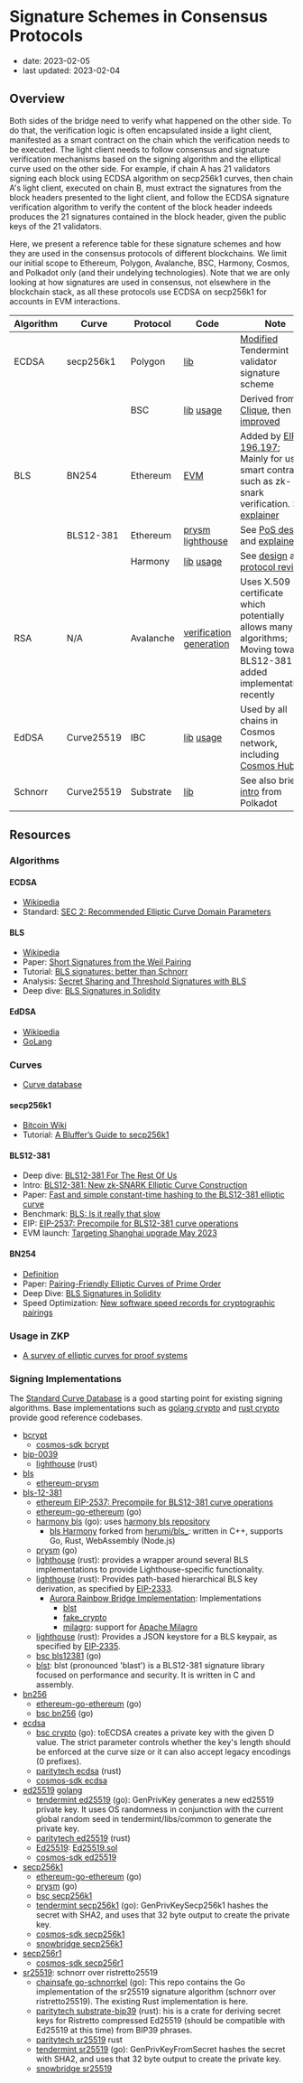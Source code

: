 # Signature Schemes in Consensus Protocols

- date: 2023-02-05
- last updated: 2023-02-04

## Overview

Both sides of the bridge need to verify what happened on the other side. To do that, the verification logic is often encapsulated inside a light client, manifested as a smart contract on the chain which the verification needs to be executed. The light client needs to follow consensus and signature verification mechanisms based on the signing algorithm and the elliptical curve used on the other side. For example, if chain A has 21 validators signing each block using ECDSA algorithm on secp256k1 curves, then chain A's light client, executed on chain B, must extract the signatures from the block headers presented to the light client, and follow the ECDSA signature verification algorithm to verify the content of the block header indeeds produces the 21 signatures contained in the block header, given the public keys of the 21 validators.

Here, we present a reference table for these signature schemes and how they are used in the consensus protocols of different blockchains. We limit our initial scope to Ethereum, Polygon, Avalanche, BSC, Harmony, Cosmos, and Polkadot only (and their undelying technologies). Note that we are only looking at how signatures are used in consensus, not elsewhere in the blockchain stack, as all these protocols use ECDSA on secp256k1 for accounts in EVM interactions.

| Algorithm | Curve      | Protocol  | Code                                                                                                                                                                                                                                                             | Note                                                                                                                                                                                                                                                            |
| --------- | ---------- | --------- | ---------------------------------------------------------------------------------------------------------------------------------------------------------------------------------------------------------------------------------------------------------------- | --------------------------------------------------------------------------------------------------------------------------------------------------------------------------------------------------------------------------------------------------------------- |
| ECDSA     | secp256k1  | Polygon   | [lib](https://github.com/maticnetwork/tendermint/tree/peppermint/crypto/secp256k1)                                                                                                                                                                               | [Modified](https://wiki.polygon.technology/docs/pos/peppermint) Tendermint validator signature scheme                                                                                                                                                           |
|           |            | BSC       | [lib](https://github.com/bnb-chain/bsc/tree/master/crypto/secp256k1) [usage](https://github.com/bnb-chain/bsc/blob/cb9e50bdf62c6b46a71724066d39f9851181a5af/consensus/parlia/parlia.go#L546)                                                                     | Derived from [Clique](https://eips.ethereum.org/EIPS/eip-225), then [improved](https://github.com/bnb-chain/BEPs/pull/131)                                                                                                                                      |
| BLS       | BN254      | Ethereum  | [EVM](https://github.com/ethereum/go-ethereum/blob/b946b7a13b749c99979e312c83dce34cac8dd7b1/core/vm/contracts.go#L420)                                                                                                                                           | Added by [EIP-196](https://eips.ethereum.org/EIPS/eip-196),[197](https://eips.ethereum.org/EIPS/eip-197); Mainly for use in smart contracts, such as zk-snark verification. See [explainer](https://hackmd.io/@liangcc/bls-solidity#BLS-Signatures-in-Solidity) |
|           | BLS12-381  | Ethereum  | [prysm](https://github.com/prysmaticlabs/prysm/tree/develop/crypto/bls) [lighthouse](https://github.com/sigp/lighthouse/tree/stable/crypto/bls)                                                                                                                  | See [PoS design](https://ethereum.org/en/developers/docs/consensus-mechanisms/pos/keys/) and [explainer](https://hackmd.io/@benjaminion/bls12-381)                                                                                                              |
|           |            | Harmony   | [lib](https://github.com/harmony-one/bls/tree/master/ffi/go/bls) [usage](https://github.com/harmony-one/harmony/tree/main/crypto/bls)                                                                                                                            | See [design](https://docs.harmony.one/home/developers/harmony-specifics/harmony-stack#signatures-and-cryptography) and [protocol review](https://medium.com/harmony-one/2022-harmony-technical-review-88462efba368)                                             |
| RSA       | N/A        | Avalanche | [verification](https://github.com/ava-labs/avalanchego/blob/51c5edd85ccc7927443b945b427e64d91ff99f67/vms/proposervm/block/block.go#L119) [generation](https://github.com/ava-labs/avalanchego/blob/51c5edd85ccc7927443b945b427e64d91ff99f67/staking/tls.go#L121) | Uses X.509 certificate which potentially allows many algorithms; Moving towards BLS12-381 and added implementations recently                                                                                                                                    |
| EdDSA     | Curve25519 | IBC       | [lib](https://github.com/tendermint/tendermint/tree/main/crypto/ed25519) [usage](https://github.com/tendermint/tendermint/blob/main/spec/core/encoding.md#public-key-cryptography)                                                                               | Used by all chains in Cosmos network, including [Cosmos Hub](https://hub.cosmos.network/main/validators/overview.html)                                                                                                                                          |
| Schnorr   | Curve25519 | Substrate | [lib](https://github.com/paritytech/substrate/blob/master/primitives/application-crypto/src/sr25519.rs)                                                                                                                                                          | See also brief [intro](https://wiki.polkadot.network/docs/learn-cryptography#what-is-sr25519-and-where-did-it-come-from) from Polkadot                                                                                                                          |

## Resources

### Algorithms

#### ECDSA

- [Wikipedia](https://www.wikiwand.com/en/Elliptic_Curve_Digital_Signature_Algorithm)
- Standard: [SEC 2: Recommended Elliptic Curve Domain Parameters](https://www.secg.org/sec2-v2.pdf)

#### BLS

- [Wikipedia](https://en.wikipedia.org/wiki/BLS_digital_signature)
- Paper: [Short Signatures from the Weil Pairing](https://www.iacr.org/archive/asiacrypt2001/22480516.pdf)
- Tutorial: [BLS signatures: better than Schnorr](https://medium.com/cryptoadvance/bls-signatures-better-than-schnorr-5a7fe30ea716)
- Analysis: [Secret Sharing and Threshold Signatures with BLS](https://www.dash.org/blog/secret-sharing-and-threshold-signatures-with-bls/)
- Deep dive: [BLS Signatures in Solidity](https://hackmd.io/@liangcc/bls-solidity)

#### EdDSA

- [Wikipedia](https://en.wikipedia.org/wiki/EdDSA)
- [GoLang](https://pkg.go.dev/golang.org/x/crypto/ed25519)

### Curves

- [Curve database](https://neuromancer.sk/std/)

#### secp256k1

- [Bitcoin Wiki](https://en.bitcoin.it/wiki/Secp256k1)
- Tutorial: [A Bluffer’s Guide to secp256k1](https://medium.com/asecuritysite-when-bob-met-alice/a-bluffers-guide-to-secp256k1-404e423e612)

#### BLS12-381

- Deep dive: [BLS12-381 For The Rest Of Us](https://hackmd.io/@benjaminion/bls12-381)
- Intro: [BLS12-381: New zk-SNARK Elliptic Curve Construction](https://electriccoin.co/blog/new-snark-curve/)
- Paper: [Fast and simple constant-time hashing to the BLS12-381 elliptic curve](https://tches.iacr.org/index.php/TCHES/article/view/8348/7697)
- Benchmark: [BLS: Is it really that slow](https://www.dash.org/blog/bls-is-it-really-that-slow/)
- EIP: [EIP-2537: Precompile for BLS12-381 curve operations](https://eips.ethereum.org/EIPS/eip-2537)
- EVM launch: [Targeting Shanghai upgrade May 2023](https://ethereum-magicians.org/t/eip-2537-bls12-precompile-discussion-thread/4187/16)

#### BN254

- [Definition](https://neuromancer.sk/std/bn/bn254)
- Paper: [Pairing-Friendly Elliptic Curves of Prime Order](https://eprint.iacr.org/2005/133.pdf)
- Deep Dive: [BLS Signatures in Solidity](https://hackmd.io/@liangcc/bls-solidity)
- Speed Optimization: [New software speed records for cryptographic pairings](https://cryptojedi.org/papers/dclxvi-20100714.pdf)

### Usage in ZKP

- [A survey of elliptic curves for proof systems](https://eprint.iacr.org/2022/586.pdf)

### Signing Implementations

The [Standard Curve Database](https://neuromancer.sk/std/) is a good starting point for existing signing algorithms. Base implementations such as [golang crypto](https://pkg.go.dev/golang.org/x/crypto) and [rust crypto](https://docs.rs/rust-crypto/latest/crypto/) provide good reference codebases.

- [bcrypt](https://www.usenix.org/legacy/event/usenix99/provos/provos.pdf)
  - [cosmos-sdk bcrypt](https://github.com/cosmos/cosmos-sdk/tree/main/crypto/keys/bcrypt)
- [bip-0039](https://github.com/bitcoin/bips/blob/master/bip-0039.mediawiki)
  - [lighthouse](https://github.com/sigp/lighthouse/tree/stable/crypto/eth2_wallet) (rust)
- [bls](https://en.wikipedia.org/wiki/BLS_digital_signature)
  - [ethereum-prysm](https://github.com/prysmaticlabs/prysm/tree/develop/crypto/bls)
- [bls-12-381](https://hackmd.io/@benjaminion/bls12-381)
  - [ethereum EIP-2537: Precompile for BLS12-381 curve operations](https://eips.ethereum.org/EIPS/eip-2537)
  - [ethereum-go-ethereum](https://github.com/ethereum/go-ethereum/tree/master/crypto/bls12381) (go)
  - [harmony bls](https://github.com/harmony-one/harmony/blob/main/crypto/bls/bls.go) (go): uses [harmony bls repository](https://github.com/harmony-one/bls/blob/master/readme.mdx)
    - [bls Harmony](https://github.com/harmony-one/bls) forked from [herumi/bls\_](https://github.com/herumi/bls_): written in C++, supports Go, Rust, WebAssembly (Node.js)
  - [prysm](https://github.com/prysmaticlabs/prysm/tree/develop/crypto/bls) (go)
  - [lighthouse](https://github.com/sigp/lighthouse/tree/stable/crypto/bls) (rust): provides a wrapper around several BLS implementations to provide Lighthouse-specific functionality.
  - [lighthouse](https://github.com/sigp/lighthouse/tree/stable/crypto/eth2_key_derivation) (rust): Provides path-based hierarchical BLS key derivation, as specified by [EIP-2333](https://eips.ethereum.org/EIPS/eip-2333).
    - [Aurora Rainbow Bridge Implementation](https://github.com/aurora-is-near/lighthouse/tree/stable/crypto/bls/src/impls): Implementations
      - [blst](https://github.com/aurora-is-near/lighthouse/blob/stable/crypto/bls/src/impls/blst.rs)
      - [fake_crypto](https://github.com/aurora-is-near/lighthouse/blob/stable/crypto/bls/src/impls/fake_crypto.rs)
      - [milagro](https://github.com/aurora-is-near/lighthouse/blob/stable/crypto/bls/src/impls/milagro.rs): support for [Apache Milagro](https://milagro.apache.org/docs/milagro-intro/)
  - [lighthouse](https://github.com/sigp/lighthouse/tree/stable/crypto/eth2_keystore) (rust): Provides a JSON keystore for a BLS keypair, as specified by [EIP-2335](https://eips.ethereum.org/EIPS/eip-2335).
  - [bsc bls12381](https://github.com/bnb-chain/bsc/tree/master/crypto/bls12381) (go)
  - [blst](https://github.com/supranational/blst): blst (pronounced 'blast') is a BLS12-381 signature library focused on performance and security. It is written in C and assembly.
- [bn256](https://cryptojedi.org/papers/dclxvi-20100714.pdf)
  - [ethereum-go-ethereum](https://github.com/ethereum/go-ethereum/tree/master/crypto/bn256) (go)
  - [bsc bn256](https://github.com/bnb-chain/bsc/tree/master/crypto/bn256) (go)
- [ecdsa](https://en.wikipedia.org/wiki/Elliptic_Curve_Digital_Signature_Algorithm)
  - [bsc crypto](https://github.com/bnb-chain/bsc/blob/master/crypto/crypto.go#L169) (go): toECDSA creates a private key with the given D value. The strict parameter controls whether the key's length should be enforced at the curve size or it can also accept legacy encodings (0 prefixes).
  - [paritytech ecdsa](https://github.com/paritytech/substrate/blob/master/primitives/application-crypto/src/ecdsa.rs) (rust)
  - [cosmos-sdk ecdsa](https://github.com/cosmos/cosmos-sdk/tree/main/crypto/keys/internal/ecdsa)
- [ed25519](https://ed25519.cr.yp.to/ed25519-20110926.pdf) [golang](https://pkg.go.dev/golang.org/x/crypto/ed25519)
  - [tendermint ed25519](https://github.com/tendermint/tendermint/tree/main/crypto/ed25519) (go): GenPrivKey generates a new ed25519 private key. It uses OS randomness in conjunction with the current global random seed in tendermint/libs/common to generate the private key.
  - [paritytech ed25519](https://github.com/paritytech/substrate/blob/master/primitives/application-crypto/src/ed25519.rs) (rust)
  - [Ed25519](https://en.wikipedia.org/wiki/EdDSA): [Ed25519.sol](https://github.com/aurora-is-near/rainbow-bridge/blob/master/contracts/eth/nearbridge/contracts/Ed25519.sol)
  - [cosmos-sdk ed25519](https://github.com/cosmos/cosmos-sdk/tree/main/crypto/keys/ed25519)
- [secp256k1](https://www.secg.org/sec2-v2.pdf)
  - [ethereum-go-ethereum](https://github.com/ethereum/go-ethereum/tree/master/crypto/secp256k1) (go)
  - [prysm](https://github.com/prysmaticlabs/prysm/tree/develop/crypto/ecdsa) (go)
  - [bsc secp256k1](https://github.com/bnb-chain/bsc/tree/master/crypto/secp256k1)
  - [tendermint secp256k1](https://github.com/tendermint/tendermint/tree/main/crypto/secp256k1) (go): GenPrivKeySecp256k1 hashes the secret with SHA2, and uses that 32 byte output to create the private key.
  - [cosmos-sdk secp256k1](https://github.com/cosmos/cosmos-sdk/tree/main/crypto/keys/secp256k1)
  - [snowbridge secp256k1](https://github.com/Snowfork/snowbridge/tree/main/relayer/crypto/secp256k1)
- [secp256r1](https://www.secg.org/sec2-v2.pdf)
  - [cosmos-sdk secp256r1](https://github.com/cosmos/cosmos-sdk/tree/main/crypto/keys/secp256r1)
- [sr25519](https://wiki.polkadot.network/docs/learn-cryptography#what-is-sr25519-and-where-did-it-come-from): schnorr over ristretto25519
  - [chainsafe go-schnorrkel](https://github.com/ChainSafe/go-schnorrkel) (go): This repo contains the Go implementation of the sr25519 signature algorithm (schnorr over ristretto25519). The existing Rust implementation is here.
  - [paritytech substrate-bip39](https://github.com/paritytech/substrate-bip39) (rust): his is a crate for deriving secret keys for Ristretto compressed Ed25519 (should be compatible with Ed25519 at this time) from BIP39 phrases.
  - [paritytech sr25519](https://github.com/paritytech/substrate/blob/master/primitives/application-crypto/src/sr25519.rs) rust
  - [tendermint sr25519](https://github.com/tendermint/tendermint/tree/main/crypto/sr25519) (go): GenPrivKeyFromSecret hashes the secret with SHA2, and uses that 32 byte output to create the private key.
  - [snowbridge sr25519](https://github.com/Snowfork/snowbridge/tree/main/relayer/crypto/secp256k1)
